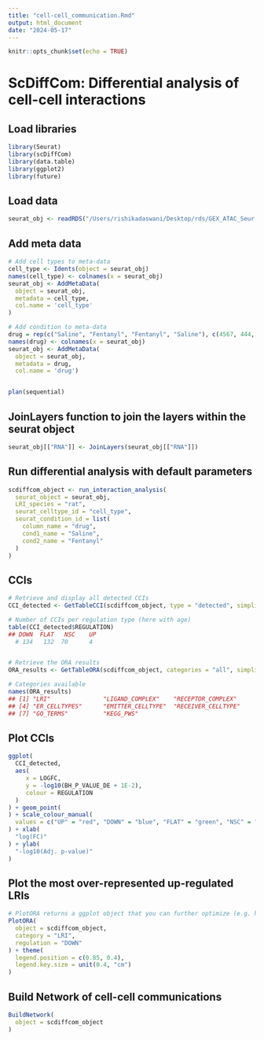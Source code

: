 ```yaml
---
title: "cell-cell_communication.Rmd"
output: html_document
date: "2024-05-17"
---
```


```r
knitr::opts_chunk$set(echo = TRUE)
```

# ScDiffCom: Differential analysis of cell-cell interactions

## Load libraries 
```r
library(Seurat)
library(scDiffCom)
library(data.table)
library(ggplot2)
library(future)
```

## Load data 
```r
seurat_obj <- readRDS("/Users/rishikadaswani/Desktop/rds/GEX_ATAC_Seur.rds")
```

## Add meta data 
```r
# Add cell types to meta-data 
cell_type <- Idents(object = seurat_obj)
names(cell_type) <- colnames(x = seurat_obj)
seurat_obj <- AddMetaData(
  object = seurat_obj,
  metadata = cell_type,
  col.name = 'cell_type'
)

# Add condition to meta-data
drug = rep(c("Saline", "Fentanyl", "Fentanyl", "Saline"), c(4567, 444, 2466, 1284))
names(drug) <- colnames(x = seurat_obj)
seurat_obj <- AddMetaData(
  object = seurat_obj,
  metadata = drug, 
  col.name = 'drug')


plan(sequential)
```

## JoinLayers function to join the layers within the seurat object 
```r
seurat_obj[["RNA"]] <- JoinLayers(seurat_obj[["RNA"]])
```

## Run differential analysis with default parameters 
```r
scdiffcom_object <- run_interaction_analysis(
  seurat_object = seurat_obj,
  LRI_species = "rat",
  seurat_celltype_id = "cell_type",
  seurat_condition_id = list(
    column_name = "drug",
    cond1_name = "Saline",
    cond2_name = "Fentanyl"
  )
)
```

## CCIs 
```r
# Retrieve and display all detected CCIs
CCI_detected <- GetTableCCI(scdiffcom_object, type = "detected", simplified = TRUE)

# Number of CCIs per regulation type (here with age)
table(CCI_detected$REGULATION)
## DOWN  FLAT   NSC    UP 
  # 134   132  70      4 


# Retrieve the ORA results
ORA_results <- GetTableORA(scdiffcom_object, categories = "all", simplified = TRUE)

# Categories available
names(ORA_results)
## [1] "LRI"               "LIGAND_COMPLEX"    "RECEPTOR_COMPLEX" 
## [4] "ER_CELLTYPES"      "EMITTER_CELLTYPE"  "RECEIVER_CELLTYPE"
## [7] "GO_TERMS"          "KEGG_PWS"
```

## Plot CCIs 
```r
ggplot(
  CCI_detected,
  aes(
     x = LOGFC,
     y = -log10(BH_P_VALUE_DE + 1E-2),
     colour = REGULATION
  )
) + geom_point(
) + scale_colour_manual(
  values = c("UP" = "red", "DOWN" = "blue", "FLAT" = "green", "NSC" = "grey")
) + xlab(
  "log(FC)"
) + ylab(
  "-log10(Adj. p-value)"
)
```

## Plot the most over-represented up-regulated LRIs
```r

# PlotORA returns a ggplot object that you can further optimize (e.g. here to place the legend)
PlotORA(
  object = scdiffcom_object,
  category = "LRI",
  regulation = "DOWN"
) + theme(
  legend.position = c(0.85, 0.4),
  legend.key.size = unit(0.4, "cm")
)
```

## Build Network of cell-cell communications 
```r
BuildNetwork(
  object = scdiffcom_object
)

```


